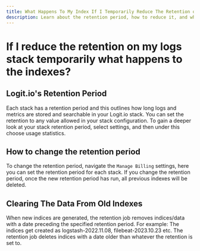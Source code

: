 ```yaml
---
title: What Happens To My Index If I Temporarily Reduce The Retention on My Logs Stack
description: Learn about the retention period, how to reduce it, and what happens if you do this
---
```


# If I reduce the retention on my logs stack temporarily what happens to the indexes?

## Logit.io's Retention Period

Each stack has a retention period and this outlines how long logs and 
metrics are stored and searchable in your Logit.io stack. You can set 
the retention to any value allowed in your stack configuration. To 
gain a deeper look at your stack retention period, select settings, 
and then under this choose usage statistics.

## How to change the retention period

To change the retention period, navigate the `Manage Billing` settings, 
here you can set the retention period for each stack. If you change the 
retention period, once the new retention period has run, 
all previous indexes will be deleted.

## Clearing The Data From Old Indexes

When new indices are generated, the retention job removes indices/data 
with a date preceding the specified retention period. For example: The 
indices get created as logstash-2022.11.08, filebeat-2023.10.23 etc. 
The retention job deletes indices with a date older than whatever 
the retention is set to.